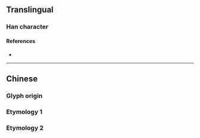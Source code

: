 {{character info/new}}
==Translingual==

===Han character===
{{Han char|rn=102|rad=田|as=03|sn=8|four=|canj=LWML|ids=⿱由丌}}

====References====
* {{Han ref|kx=0759.180|dkj=21749|hdz=42530.070|uh=7541|ud=30017}}

----

==Chinese==

===Glyph origin===
{{Han etym}}

===Etymology 1===
{{zh-see|畀|v}}

===Etymology 2===
{{zh-see|𢍁|v}}